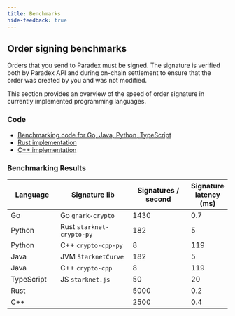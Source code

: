```yaml
---
title: Benchmarks
hide-feedback: true
---
```


## Order signing benchmarks

Orders that you send to Paradex must be signed. The signature is verified both by Paradex API and during on-chain settlement to ensure that the order was created by you and was not modified.

This section provides an overview of the speed of order signature in currently implemented programming languages.

### Code

* [Benchmarking code for Go, Java, Python, TypeScript](https://github.com/tradeparadex/code-samples)
* [Rust implementation](https://github.com/xJonathanLEI/starknet-rs/blob/master/starknet-crypto/benches/ecdsa\_sign.rs)
* [C++ implementation](https://github.com/tradeparadex/starknet-signing-cpp)

### Benchmarking Results

<table><thead><tr><th width="134">Language</th><th width="253">Signature lib</th><th width="198">Signatures / second</th><th>Signature latency (ms)</th></tr></thead><tbody><tr><td>Go </td><td>Go <code>gnark-crypto</code></td><td>1430</td><td>0.7</td></tr><tr><td>Python  </td><td>Rust <code>starknet-crypto-py</code></td><td>182</td><td>5</td></tr><tr><td>Python </td><td>C++ <code>crypto-cpp-py</code></td><td>8</td><td>119</td></tr><tr><td>Java</td><td>JVM <code>StarknetCurve</code></td><td>182</td><td>5</td></tr><tr><td>Java</td><td>C++ <code>crypto-cpp</code></td><td>8</td><td>119</td></tr><tr><td>TypeScript</td><td>JS <code>starknet.js</code></td><td>50</td><td>20</td></tr><tr><td>Rust</td><td></td><td>5000</td><td>0.2</td></tr><tr><td>C++</td><td></td><td>2500</td><td>0.4</td></tr></tbody></table>
